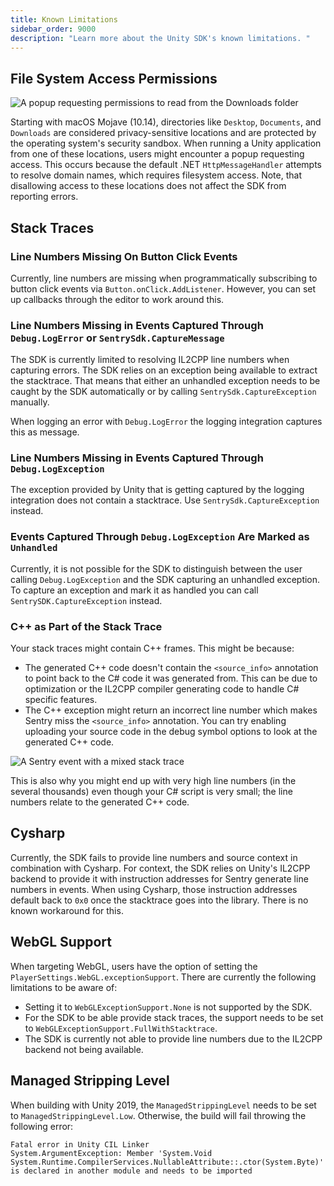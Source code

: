 ```yaml
---
title: Known Limitations
sidebar_order: 9000
description: "Learn more about the Unity SDK's known limitations. "
---
```


## File System Access Permissions

![A popup requesting permissions to read from the `Downloads` folder](./img/unity-file-system-access-permissions.png)

Starting with macOS Mojave (10.14), directories like `Desktop`, `Documents`, and `Downloads` are considered privacy-sensitive locations and are protected by the operating system's security sandbox. When running a Unity application from one of these locations, users might encounter a popup requesting access. This occurs because the default .NET `HttpMessageHandler` attempts to resolve domain names, which requires filesystem access. Note, that disallowing access to these locations does not affect the SDK from reporting errors.

## Stack Traces

### Line Numbers Missing On Button Click Events

Currently, line numbers are missing when programmatically subscribing to button click events via `Button.onClick.AddListener`. However, you can set up callbacks through the editor to work around this.

### Line Numbers Missing in Events Captured Through `Debug.LogError` or `SentrySdk.CaptureMessage`

The SDK is currently limited to resolving IL2CPP line numbers when capturing errors. The SDK relies on an exception being available to extract the stacktrace. That means that either an unhandled exception needs to be caught by the SDK automatically or by calling `SentrySdk.CaptureException` manually.

When logging an error with `Debug.LogError` the logging integration captures this as message.

### Line Numbers Missing in Events Captured Through `Debug.LogException`

The exception provided by Unity that is getting captured by the logging integration does not contain a stacktrace. Use `SentrySdk.CaptureException` instead.

### Events Captured Through `Debug.LogException` Are Marked as `Unhandled`

Currently, it is not possible for the SDK to distinguish between the user calling `Debug.LogException` and the SDK capturing an unhandled exception. To capture an exception and mark it as handled you can call `SentrySDK.CaptureException` instead.

### C++ as Part of the Stack Trace

Your stack traces might contain C++ frames. This might be because:

- The generated C++ code doesn't contain the `<source_info>` annotation to point back to the C# code it was generated from. This can be due to optimization or the IL2CPP compiler generating code to handle C# specific features.
- The C++ exception might return an incorrect line number which makes Sentry miss the `<source_info>` annotation. You can try enabling uploading your source code in the debug symbol options to look at the generated C++ code.

![A Sentry event with a mixed stack trace](./img/unity-cpp-stacktrace.jpg)

This is also why you might end up with very high line numbers (in the several thousands) even though your C# script is very small; the line numbers relate to the generated C++ code.

## Cysharp

Currently, the SDK fails to provide line numbers and source context in combination with Cysharp. For context, the SDK relies on Unity's IL2CPP backend to provide it with instruction addresses for Sentry generate line numbers in events. When using Cysharp, those instruction addresses default back to `0x0` once the stacktrace goes into the library. There is no known workaround for this.

## WebGL Support

When targeting WebGL, users have the option of setting the `PlayerSettings.WebGL.exceptionSupport`. There are currently the following limitations to be aware of:

- Setting it to `WebGLExceptionSupport.None` is not supported by the SDK.
- For the SDK to be able provide stack traces, the support needs to be set to `WebGLExceptionSupport.FullWithStacktrace`.
- The SDK is currently not able to provide line numbers due to the IL2CPP backend not being available.

## Managed Stripping Level

When building with Unity 2019, the `ManagedStrippingLevel` needs to be set to `ManagedStrippingLevel.Low`. Otherwise, the build will fail throwing the following error:

```
Fatal error in Unity CIL Linker
System.ArgumentException: Member 'System.Void System.Runtime.CompilerServices.NullableAttribute::.ctor(System.Byte)' is declared in another module and needs to be imported
```
